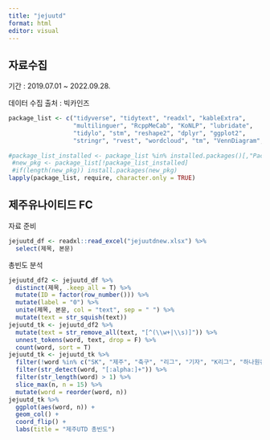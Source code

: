 ```yaml
---
title: "jejuutd"
format: html
editor: visual
---
```


## 자료수집

기간 : 2019.07.01 \~ 2022.09.28.

데이터 수집 출처 : 빅카인즈

```r
package_list <- c("tidyverse", "tidytext", "readxl", "kableExtra", 
                  "multilinguer", "RcppMeCab", "KoNLP", "lubridate", 
                  "tidylo", "stm", "reshape2", "dplyr", "ggplot2", 
                  "stringr", "rvest", "wordcloud", "tm", "VennDiagram", "gt")
 
#package_list_installed <- package_list %in% installed.packages()[,"Package"]
 #new_pkg <- package_list[!package_list_installed]
 #if(length(new_pkg)) install.packages(new_pkg)
lapply(package_list, require, character.only = TRUE)
```

## 제주유나이티드 FC

자료 준비

```r
jejuutd_df <- readxl::read_excel("jejuutdnew.xlsx") %>% 
  select(제목, 본문)
```

총빈도 분석

```r
jejuutd_df2 <- jejuutd_df %>% 
  distinct(제목, .keep_all = T) %>% 
  mutate(ID = factor(row_number())) %>% 
  mutate(label = "0") %>%
  unite(제목, 본문, col = "text", sep = " ") %>% 
  mutate(text = str_squish(text))
jejuutd_tk <- jejuutd_df2 %>% 
  mutate(text = str_remove_all(text, "[^(\\w+|\\s)]")) %>%  
  unnest_tokens(word, text, drop = F) %>%
  count(word, sort = T)
jejuutd_tk <- jejuutd_tk %>% 
  filter(!word %in% c("SK", "제주", "축구", "리그", "기자", "K리그", "하나원큐","프로축구","fc")) %>% 
  filter(str_detect(word, "[:alpha:]+")) %>%
  filter(str_length(word) > 1) %>%
  slice_max(n, n = 15) %>% 
  mutate(word = reorder(word, n))
jejuutd_tk %>%
  ggplot(aes(word, n)) +
  geom_col() +
  coord_flip() +
  labs(title = "제주UTD 총빈도")
```
